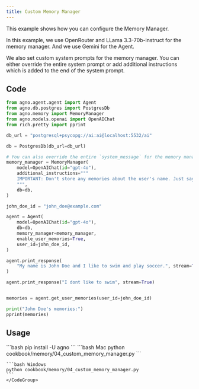 ```yaml
---
title: Custom Memory Manager
---
```


This example shows how you can configure the Memory Manager.

In this example, we use OpenRouter and LLama 3.3-70b-instruct for the memory manager. And we use Gemini for the Agent.

We also set custom system prompts for the memory manager. You can either override the entire system prompt or add additional instructions which is added to the end of the system prompt.

## Code

```python cookbook/memory/04_custom_memory_manager.py
from agno.agent.agent import Agent
from agno.db.postgres import PostgresDb
from agno.memory import MemoryManager
from agno.models.openai import OpenAIChat
from rich.pretty import pprint

db_url = "postgresql+psycopg://ai:ai@localhost:5532/ai"

db = PostgresDb(db_url=db_url)

# You can also override the entire `system_message` for the memory manager
memory_manager = MemoryManager(
    model=OpenAIChat(id="gpt-4o"),
    additional_instructions="""
    IMPORTANT: Don't store any memories about the user's name. Just say "The User" instead of referencing the user's name.
    """,
    db=db,
)

john_doe_id = "john_doe@example.com"

agent = Agent(
    model=OpenAIChat(id="gpt-4o"),
    db=db,
    memory_manager=memory_manager,
    enable_user_memories=True,
    user_id=john_doe_id,
)

agent.print_response(
    "My name is John Doe and I like to swim and play soccer.", stream=True
)

agent.print_response("I dont like to swim", stream=True)


memories = agent.get_user_memories(user_id=john_doe_id)

print("John Doe's memories:")
pprint(memories)

```

## Usage

<Steps>
  <Snippet file="create-venv-step.mdx" />

  <Step title="Install libraries">
    ```bash
    pip install -U agno
    ```
  </Step>

  <Step title="Run Example">
    <CodeGroup>
    ```bash Mac
    python cookbook/memory/04_custom_memory_manager.py
    ```

    ```bash Windows
    python cookbook/memory/04_custom_memory_manager.py
    ```
    </CodeGroup>
  </Step>
</Steps>
